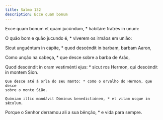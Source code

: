 ```yaml
---
title: Salmo 132
description: Ecce quam bonum
---
```


<div class="side-by-side not-content">

Ecce quam bonum et quam jucúndum, * habitáre fratres in unum:

O quão bom e quão jucundo é, * viverem os irmãos em união:

  <span>
    Sicut unguéntum in cápite, * quod descéndit in barbam, barbam Aaron,
  </span>

Como unção na cabeça, * que desce sobre a barba de Arão,

  <span>
    Quod descéndit in oram vestiménti ejus: * sicut ros Hermon, qui descéndit in
    montem Sion.

    Que desce até à orla do seu manto: * como o orvalho do Hermon, que desce
    sobre o monte Sião.

    Quóniam illic mandávit Dóminus benedictiónem, * et vitam usque in sǽculum.
  </span>

Porque o Senhor derramou ali a sua bênção, * e vida para sempre.

</div>
